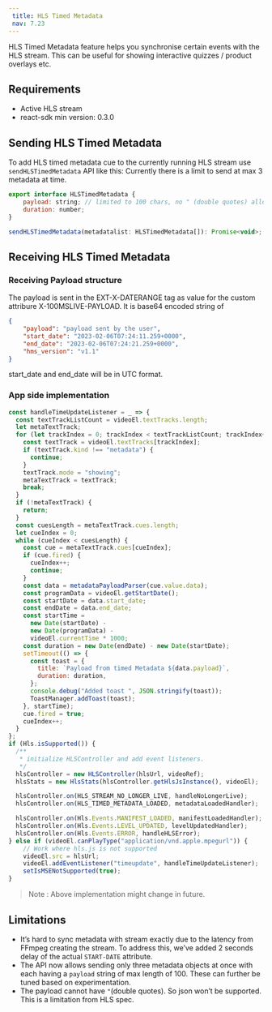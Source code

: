 ```yaml
---
 title: HLS Timed Metadata
 nav: 7.23
---
```


HLS Timed Metadata feature helps you synchronise certain events with the HLS stream. This can be useful for showing interactive quizzes / product overlays etc.

## Requirements

-   Active HLS stream
-   react-sdk min version: 0.3.0

## Sending HLS Timed Metadata

To add HLS timed metadata cue to the currently running HLS stream use `sendHLSTimedMetadata` API like this:
Currently there is a limit to send at max 3 metadata at time. 

```javascript
export interface HLSTimedMetadata {
	payload: string; // limited to 100 chars, no " (double quotes) allowed
	duration: number;
}

sendHLSTimedMetadata(metadatalist: HLSTimedMetadata[]): Promise<void>;
```

## Receiving HLS Timed Metadata
### Receiving Payload structure

The payload is sent in the EXT-X-DATERANGE tag as value for the custom attribure X-100MSLIVE-PAYLOAD. It is base64 encoded string of

```json
{
    "payload": "payload sent by the user",
    "start_date": "2023-02-06T07:24:11.259+0000",
    "end_date": "2023-02-06T07:24:21.259+0000",
    "hms_version": "v1.1"
}
```
start_date and end_date will be in UTC format.

### App side implementation

```javascript
const handleTimeUpdateListener = _ => {
  const textTrackListCount = videoEl.textTracks.length;
  let metaTextTrack;
  for (let trackIndex = 0; trackIndex < textTrackListCount; trackIndex++) {
    const textTrack = videoEl.textTracks[trackIndex];
    if (textTrack.kind !== "metadata") {
      continue;
    }
    textTrack.mode = "showing";
    metaTextTrack = textTrack;
    break;
  }
  if (!metaTextTrack) {
    return;
  }
  const cuesLength = metaTextTrack.cues.length;
  let cueIndex = 0;
  while (cueIndex < cuesLength) {
    const cue = metaTextTrack.cues[cueIndex];
    if (cue.fired) {
      cueIndex++;
      continue;
    }
    const data = metadataPayloadParser(cue.value.data);
    const programData = videoEl.getStartDate();
    const startDate = data.start_date;
    const endDate = data.end_date;
    const startTime =
      new Date(startDate) -
      new Date(programData) -
      videoEl.currentTime * 1000;
    const duration = new Date(endDate) - new Date(startDate);
    setTimeout(() => {
      const toast = {
        title: `Payload from timed Metadata ${data.payload}`,
        duration: duration,
      };
      console.debug("Added toast ", JSON.stringify(toast));
      ToastManager.addToast(toast);
    }, startTime);
    cue.fired = true;
    cueIndex++;
  }
};
if (Hls.isSupported()) {
  /**
   * initialize HLSController and add event listeners.
   */
  hlsController = new HLSController(hlsUrl, videoRef);
  hlsStats = new HlsStats(hlsController.getHlsJsInstance(), videoEl);

  hlsController.on(HLS_STREAM_NO_LONGER_LIVE, handleNoLongerLive);
  hlsController.on(HLS_TIMED_METADATA_LOADED, metadataLoadedHandler);

  hlsController.on(Hls.Events.MANIFEST_LOADED, manifestLoadedHandler);
  hlsController.on(Hls.Events.LEVEL_UPDATED, levelUpdatedHandler);
  hlsController.on(Hls.Events.ERROR, handleHLSError);
} else if (videoEl.canPlayType("application/vnd.apple.mpegurl")) {
    // Work where hls.js is not supported
    videoEl.src = hlsUrl;
    videoEl.addEventListener("timeupdate", handleTimeUpdateListener);
    setIsMSENotSupported(true);
}

```

>Note : Above implementation might change in future.

## Limitations

- It’s hard to sync metadata with stream exactly due to the latency from FFmpeg creating the stream. To address this, we’ve added 2 seconds delay of the actual `START-DATE` attribute.
- The API now allows sending only three metadata objects at once with each having a `payload` string of max length of 100. These can further be tuned based on experimentation.
- The payload cannot have `"`(double quotes). So json won’t be supported. This is a limitation from HLS spec.
